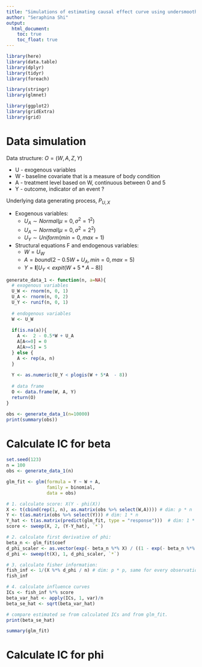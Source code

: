 ```yaml
---
title: "Simulations of estimating causal effect curve using undersmoothed-HAL"
author: "Seraphina Shi"
output:
  html_document:
    toc: true
    toc_float: true
---
```


```r
library(here)
library(data.table)
library(dplyr)
library(tidyr)
library(foreach)

library(stringr)
library(glmnet)

library(ggplot2)
library(gridExtra)
library(grid)
```


# Data simulation 
Data structure:  $O = (W, A, Z, Y)$ 

 * U - exogenous variables  
 * W - baseline covariate that is a measure of body condition  
 * A - treatment level based on W, continuous between 0 and 5  
 * Y - outcome, indicator of an event ?  
   
 Underlying data generating process, $P_{U,X}$
 
* Exogenous variables:  
  + $U_A \sim Normal(\mu=0, \sigma^2 = 1^2)$  
  + $U_A \sim Normal(\mu=0, \sigma^2 = 2^2)$  
  + $U_Y \sim Uniform(min = 0, max = 1)$  
  
* Structural equations F and endogenous variables:  
  + $W =  U_W$  
  + $A = bound(2 - 0.5W + U_A, min=0, max=5)$  
  + $Y = \mathbf{I}[U_Y < expit(W + 5*A  - 8)]$


```r
generate_data_1 <- function(n, a=NA){
  # exogenous variables
  U_W <- rnorm(n, 0, 1)
  U_A <- rnorm(n, 0, 2)
  U_Y <- runif(n, 0, 1)
  
  # endogenous variables
  W <- U_W
  
  if(is.na(a)){
    A <-  2 - 0.5*W + U_A
    A[A<=0] = 0
    A[A>=5] = 5
  } else {
    A <- rep(a, n)
  }
  
  Y <- as.numeric(U_Y < plogis(W + 5*A  - 8))
  
  # data frame
  O <- data.frame(W, A, Y)
  return(O)
}

obs <- generate_data_1(n=10000)
print(summary(obs))
```


# Calculate IC for beta
```r
set.seed(123)
n = 100
obs <- generate_data_1(n)

glm_fit <- glm(formula = Y ~ W + A,
               family = binomial,
               data = obs)

# 1. calculate score: X(Y - phi(X))
X <- t(cbind(rep(1, n), as.matrix(obs %>% select(W,A)))) # dim: p * n
Y <- t(as.matrix(obs %>% select(Y))) # dim: 1 * n
Y_hat <- t(as.matrix(predict(glm_fit, type = "response")))  # dim: 1 * n
score <- sweep(X, 2, (Y-Y_hat), `*`)

# 2. calculate first derivative of phi:
beta_n <- glm_fit$coef
d_phi_scaler <- as.vector(exp(- beta_n %*% X) / ((1 - exp(- beta_n %*% X))^2))
d_phi <- sweep(t(X), 1, d_phi_scaler, `*`)

# 3. calculate fisher information: 
fish_inf <- 1/(X %*% d_phi / n) # dim: p * p, same for every observation
fish_inf

# 4. calculate influence curves
ICs <- fish_inf %*% score
beta_var_hat <- apply(ICs, 1, var)/n
beta_se_hat <- sqrt(beta_var_hat)

# compare estimated se from calculated ICs and from glm_fit. 
print(beta_se_hat)

summary(glm_fit)
```


# Calculate IC for phi


